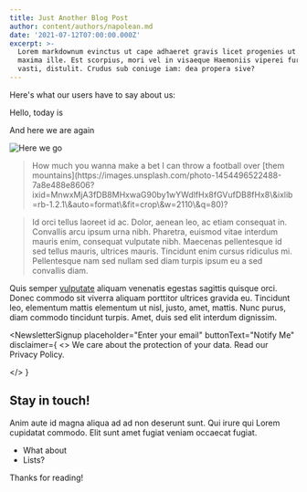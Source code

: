 ```yaml
---
title: Just Another Blog Post
author: content/authors/napolean.md
date: '2021-07-12T07:00:00.000Z'
excerpt: >-
  Lorem markdownum evinctus ut cape adhaeret gravis licet progenies ut haesit
  maxima ille. Est scorpius, mori vel in visaeque Haemoniis viperei furoris e ad
  vasti, distulit. Crudus sub coniuge iam: dea propera sive?
---
```


Here's what our users have to say about us:

Hello, today is <DateTime format="local"/>

And here we are again

![Here we go](http://placehold.it/300x200 "Some more info")

<BlockQuote authorName="Uncle Rico">
  How much you wanna make a bet I can throw a football over [them mountains](https://images.unsplash.com/photo-1454496522488-7a8e488e8606?ixid=MnwxMjA3fDB8MHxwaG90by1wYWdlfHx8fGVufDB8fHx8\&ixlib=rb-1.2.1\&auto=format\&fit=crop\&w=2110\&q=80)?
</BlockQuote>

> Id orci tellus laoreet id ac. Dolor, aenean leo, ac etiam consequat in. Convallis arcu ipsum urna nibh. Pharetra, euismod vitae interdum mauris enim, consequat vulputate nibh. Maecenas pellentesque id sed tellus mauris, ultrices mauris. Tincidunt enim cursus ridiculus mi. Pellentesque nam sed nullam sed diam turpis ipsum eu a sed convallis diam.

Quis semper [vulputate](https://example.com) aliquam venenatis egestas sagittis quisque orci. Donec commodo sit viverra aliquam porttitor ultrices gravida eu. Tincidunt leo, elementum mattis elementum ut nisl, justo, amet, mattis. Nunc purus, diam commodo tincidunt turpis. Amet, duis sed elit interdum dignissim.

<NewsletterSignup
  placeholder="Enter your email"
  buttonText="Notify Me"
  disclaimer={
  <>
  We care about the protection of your data. Read our Privacy Policy.

  </>
  }
>
  ## Stay in touch!

  Anim aute id magna aliqua ad ad non deserunt sunt. Qui irure qui Lorem cupidatat commodo. Elit sunt amet fugiat veniam occaecat fugiat.
</NewsletterSignup>

*   What about
*   Lists?

Thanks for reading!
